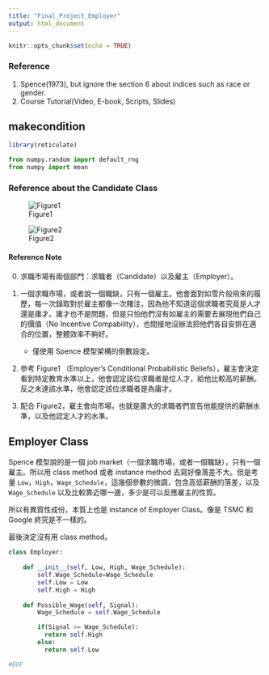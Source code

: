 ```yaml
---
title: "Final_Project_Employer"
output: html_document
---
```


```r
knitr::opts_chunk$set(echo = TRUE)
```

### Reference

1. Spence(1973), but ignore the section 6 about indices such as race or gender.
2. Course Tutorial(Video, E-book, Scripts, Slides)

## makecondition

```r
library(reticulate)
```

```python
from numpy.random import default_rng
from numpy import mean
```

### Reference about the Candidate Class

![Figure1](./Figures/Figure1.png)

![Figure2](./Figures/Figure2.png)

#### Reference Note

0. 求職市場有兩個部門：求職者（Candidate）以及雇主（Employer）。

1. 一個求職市場，或者說一個職缺，只有一個雇主。他會面對如雪片般飛來的履歷，每一次錄取對於雇主都像一次賭注，因為他不知道這個求職者究竟是人才還是庸才。庸才也不是問題，但是只怕他們沒有如雇主的需要去展現他們自己的價值（No Incentive Compability），也間接地沒辦法把他們各自安排在適合的位置，整體效率不夠好。

   - 僅使用 Spence 模型架構的倒數設定。

2. 參考 Figure1 （Employer's Conditional Probabilistic Beliefs），雇主會決定看到特定教育水準以上，他會認定該位求職者是位人才，給他比較高的薪酬。反之未達該水準，他會認定該位求職者是為庸才。

3. 配合 Figure2，雇主會向市場，也就是廣大的求職者們宣告他能提供的薪酬水準，以及他認定人才的水準。

## Employer Class

Spence 模型說的是一個 job market（一個求職市場，或者一個職缺），只有一個雇主。所以用 class method 或者 instance method 去寫好像落差不大。但是考量 `Low`，`High`，`Wage_Schedule`，這幾個參數的微調，包含高低薪酬的落差，以及 `Wage_Schedule` 以及比較靠近哪一邊，多少是可以反應雇主的性質。

所以有異質性成份，本質上也是 instance of Employer Class。像是 TSMC 和 Google 終究是不一樣的。

最後決定沒有用 class method。

```python
class Employer:
    
    def __init__(self, Low, High, Wage_Schedule):
        self.Wage_Schedule=Wage_Schedule
        self.Low = Low
        self.High = High
       
    def Possible_Wage(self, Signal):
        Wage_Schedule = self.Wage_Schedule

        if(Signal >= Wage_Schedule):
          return self.High
        else:
          return self.Low

#EOF
```
